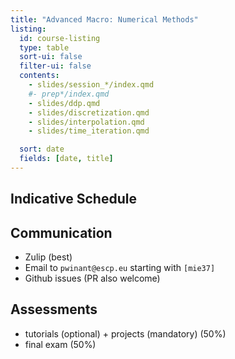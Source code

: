 ```yaml
---
title: "Advanced Macro: Numerical Methods"
listing:
  id: course-listing
  type: table
  sort-ui: false
  filter-ui: false
  contents:
    - slides/session_*/index.qmd
    #- prep*/index.qmd
    - slides/ddp.qmd
    - slides/discretization.qmd
    - slides/interpolation.qmd
    - slides/time_iteration.qmd

  sort: date
  fields: [date, title]
---
```

<!-- 
<mark>EXAM</mark>

- checkout the exam [Notebook](exam/2024/Exam_mie37_2024.ipynb)
  - use the download link on the right part of the page ("Other Format / Jupyter")
- complete the notebook
- send by email by 11:30
- have fun!

<mark>TODO</mark>

- work on the [Coursework](homework/2024/Coursework_mie37_2024.ipynb)
  - due for May 24th -->


## Indicative Schedule

::: {#course-listing}

:::

## Communication

- Zulip (best)
- Email to `pwinant@escp.eu` starting with `[mie37]`
- Github issues (PR also welcome)

## Assessments

- tutorials (optional) + projects (mandatory) (50%)
- final exam (50%)




<!-- ::: {.callout-caution collapse="true" title="Last Year's Schedule"}

### Indicative Schedule

| Date               | Content                                                                                                             | Homework               |
| ------------------ | ------------------------------------------------------------------------------------------------------------------- | ---------------------- |
| 02/02              | [Intro](slides/session_1/introduction.qmd), Julia Basics (1)                                           | Epidemiology Tutorial  |
| 09/02              | [Convergence of Sequences](http://www.mosphere.fr/mie37/slides/convergence.html), Julia Basics (2),  Solow Tutorial | Finish Solow Tutorial  |
| 16/02              | [Perturbation](http://www.mosphere.fr/mie37/slides/perturbation.html) (1)                                                                                                    | Finish Neoclassical    |
| 23/02              | Perturbation (2)                                                                                                    |                        |
| 8/03               | Discrete Dynamic Programming, McCall Model       |                        |
| 16/03              | Discrete Dynamic Programming, McCall Model                     |                        |
| 23/03              | McCall Model (2)                                                                                                    |                        |
| 30/03              | Discretization                                                                                         |    Coursework                    |
| <mark>06/04</mark>              | Interpolation                                                                                      |          |
| 13/04              | Approximate Dynamic Programming (VFI)                                                                                      |          |

::: -->
